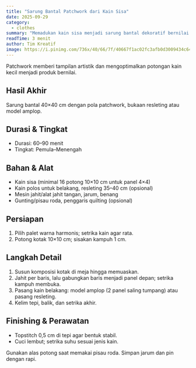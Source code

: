 ```yaml
---
title: "Sarung Bantal Patchwork dari Kain Sisa"
date: 2025-09-29
category:
  - clothes
summary: "Memadukan kain sisa menjadi sarung bantal dekoratif bernilai jual."
readTime: 3 menit
author: Tim Kreatif
image: https://i.pinimg.com/736x/40/66/7f/40667f1ac02fc3afb0d3009434c64c25.jpg
---
```


Patchwork memberi tampilan artistik dan mengoptimalkan potongan kain kecil menjadi produk bernilai.

## Hasil Akhir

Sarung bantal 40×40 cm dengan pola patchwork, bukaan resleting atau model amplop.

## Durasi & Tingkat

- Durasi: 60–90 menit
- Tingkat: Pemula–Menengah

## Bahan & Alat

- Kain sisa (minimal 16 potong 10×10 cm untuk panel 4×4)
- Kain polos untuk belakang, resleting 35–40 cm (opsional)
- Mesin jahit/alat jahit tangan, jarum, benang
- Gunting/pisau roda, penggaris quilting (opsional)

## Persiapan

1. Pilih palet warna harmonis; setrika kain agar rata.
2. Potong kotak 10×10 cm; sisakan kampuh 1 cm.

## Langkah Detail

1. Susun komposisi kotak di meja hingga memuaskan.
2. Jahit per baris, lalu gabungkan baris menjadi panel depan; setrika kampuh membuka.
3. Pasang kain belakang: model amplop (2 panel saling tumpang) atau pasang resleting.
4. Kelim tepi, balik, dan setrika akhir.

## Finishing & Perawatan

- Topstitch 0,5 cm di tepi agar bentuk stabil.
- Cuci lembut; setrika suhu sesuai jenis kain.

<TipBox title="Keamanan">
  Gunakan alas potong saat memakai pisau roda. Simpan jarum dan pin dengan rapi.
</TipBox>
